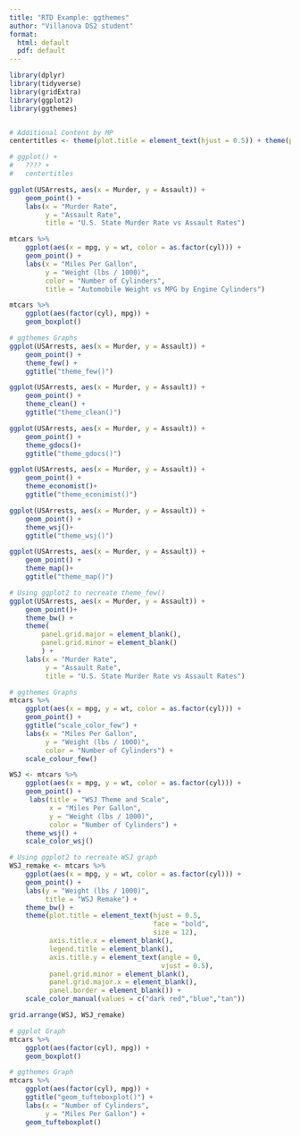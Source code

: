 ```yaml
---
title: "RTD Example: ggthemes"
author: "Villanova DS2 student"
format:
  html: default
  pdf: default
---
```


```r
library(dplyr)
library(tidyverse)
library(gridExtra)
library(ggplot2)
library(ggthemes)


# Additional Content by MP
centertitles <- theme(plot.title = element_text(hjust = 0.5)) + theme(plot.subtitle = element_text(hjust = 0.5))

# ggplot() +
#   ???? +
#   centertitles

```

```r
ggplot(USArrests, aes(x = Murder, y = Assault)) +
    geom_point() +
    labs(x = "Murder Rate",
         y = "Assault Rate",
         title = "U.S. State Murder Rate vs Assault Rates")

mtcars %>%
    ggplot(aes(x = mpg, y = wt, color = as.factor(cyl))) +
    geom_point() +
    labs(x = "Miles Per Gallon",
         y = "Weight (lbs / 1000)",
         color = "Number of Cylinders",
         title = "Automobile Weight vs MPG by Engine Cylinders") 

mtcars %>%
    ggplot(aes(factor(cyl), mpg)) +
    geom_boxplot()
```

```r
# ggthemes Graphs
ggplot(USArrests, aes(x = Murder, y = Assault)) +
    geom_point() +
    theme_few() +
    ggtitle("theme_few()")

ggplot(USArrests, aes(x = Murder, y = Assault)) +
    geom_point() +
    theme_clean() +
    ggtitle("theme_clean()")

ggplot(USArrests, aes(x = Murder, y = Assault)) +
    geom_point() +
    theme_gdocs()+
    ggtitle("theme_gdocs()")

ggplot(USArrests, aes(x = Murder, y = Assault)) +
    geom_point() +
    theme_economist()+
    ggtitle("theme_econimist()")

ggplot(USArrests, aes(x = Murder, y = Assault)) +
    geom_point() +
    theme_wsj()+
    ggtitle("theme_wsj()")

ggplot(USArrests, aes(x = Murder, y = Assault)) +
    geom_point() +
    theme_map()+
    ggtitle("theme_map()")

# Using ggplot2 to recreate theme_few()
ggplot(USArrests, aes(x = Murder, y = Assault)) +
    geom_point()+
    theme_bw() +
    theme(
        panel.grid.major = element_blank(),
        panel.grid.minor = element_blank()
        ) +
    labs(x = "Murder Rate",
         y = "Assault Rate",
         title = "U.S. State Murder Rate vs Assault Rates")
```

```r
# ggthemes Graphs
mtcars %>%
    ggplot(aes(x = mpg, y = wt, color = as.factor(cyl))) +
    geom_point() +
    ggtitle("scale_color_few") +
    labs(x = "Miles Per Gallon",
         y = "Weight (lbs / 1000)",
         color = "Number of Cylinders") +
    scale_colour_few()

WSJ <- mtcars %>%
    ggplot(aes(x = mpg, y = wt, color = as.factor(cyl))) +
    geom_point() +
     labs(title = "WSJ Theme and Scale",
          x = "Miles Per Gallon",
          y = "Weight (lbs / 1000)",
          color = "Number of Cylinders") +
    theme_wsj() +
    scale_color_wsj() 

# Using ggplot2 to recreate WSJ graph
WSJ_remake <- mtcars %>%
    ggplot(aes(x = mpg, y = wt, color = as.factor(cyl))) +
    geom_point() +
    labs(y = "Weight (lbs / 1000)",
         title = "WSJ Remake") +
    theme_bw() +
    theme(plot.title = element_text(hjust = 0.5, 
                                    face = "bold", 
                                    size = 12),
          axis.title.x = element_blank(),
          legend.title = element_blank(),
          axis.title.y = element_text(angle = 0, 
                                      vjust = 0.5),
          panel.grid.minor = element_blank(),
          panel.grid.major.x = element_blank(),
          panel.border = element_blank()) +
    scale_color_manual(values = c("dark red","blue","tan"))

grid.arrange(WSJ, WSJ_remake)

```




```r
# ggplot Graph
mtcars %>%
    ggplot(aes(factor(cyl), mpg)) +
    geom_boxplot()

# ggthemes Graph
mtcars %>%
    ggplot(aes(factor(cyl), mpg)) +
    ggtitle("geom_tufteboxplot()") +
    labs(x = "Number of Cylinders",
         y = "Miles Per Gallon") +
    geom_tufteboxplot() 
```

